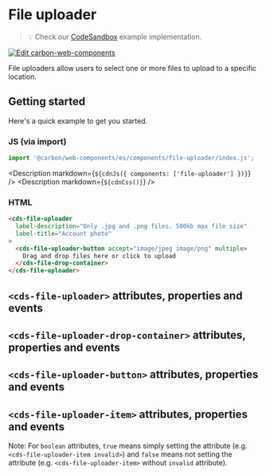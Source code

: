 
# File uploader

> 💡 Check our
> [CodeSandbox](https://codesandbox.io/s/github/carbon-design-system/carbon-for-ibm-dotcom/tree/feat/cwc-v2/packages/carbon-web-components/examples/codesandbox/basic/components/file-uploader)
> example implementation.

[![Edit carbon-web-components](https://codesandbox.io/static/img/play-codesandbox.svg)](https://codesandbox.io/s/github/carbon-design-system/carbon-for-ibm-dotcom/tree/feat/cwc-v2/packages/carbon-web-components/examples/codesandbox/basic/components/file-uploader)

File uploaders allow users to select one or more files to upload to a specific
location.

## Getting started

Here's a quick example to get you started.

### JS (via import)

```javascript
import '@carbon/web-components/es/components/file-uploader/index.js';
```

<Description markdown={`${cdnJs({ components: ['file-uploader'] })}`} />
<Description markdown={`${cdnCss()}`} />

### HTML

```html
<cds-file-uploader
  label-description="Only .jpg and .png files. 500kb max file size"
  label-title="Account photo"
>
  <cds-file-uploader-button accept="image/jpeg image/png" multiple>
    Drag and drop files here or click to upload
  </cds-file-drop-container>
</cds-file-uploader>
```

## `<cds-file-uploader>` attributes, properties and events

<Props of="cds-file-uploader" />

## `<cds-file-uploader-drop-container>` attributes, properties and events

<Props of="cds-file-uploader-drop-container" />

## `<cds-file-uploader-button>` attributes, properties and events

<Props of="cds-file-uploader-button" />

## `<cds-file-uploader-item>` attributes, properties and events

Note: For `boolean` attributes, `true` means simply setting the attribute (e.g.
`<cds-file-uploader-item invalid>`) and `false` means not setting the attribute
(e.g. `<cds-file-uploader-item>` without `invalid` attribute).

<Props of="cds-file-uploader-item" />
